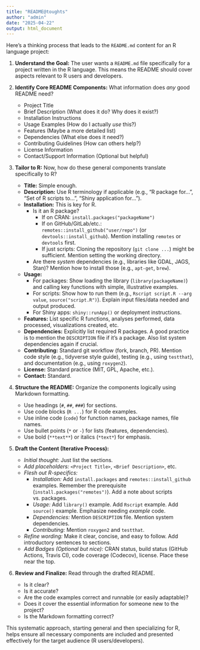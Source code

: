 ```yaml
---
title: "README@toughts"
author: "admin"
date: "2025-04-22"
output: html_document
---
```


Here's a thinking process that leads to the `README.md` content for an R language project:

1.  **Understand the Goal:** The user wants a `README.md` file specifically for a project written in the R language. This means the README should cover aspects relevant to R users and developers.

2.  **Identify Core README Components:** What information does *any* good README need?
    *   Project Title
    *   Brief Description (What does it do? Why does it exist?)
    *   Installation Instructions
    *   Usage Examples (How do I actually *use* this?)
    *   Features (Maybe a more detailed list)
    *   Dependencies (What else does it need?)
    *   Contributing Guidelines (How can others help?)
    *   License Information
    *   Contact/Support Information (Optional but helpful)

3.  **Tailor to R:** Now, how do these general components translate specifically to R?
    *   **Title:** Simple enough.
    *   **Description:** Use R terminology if applicable (e.g., "R package for...", "Set of R scripts to...", "Shiny application for...").
    *   **Installation:** This is key for R.
        *   Is it an R package?
            *   If on CRAN: `install.packages("packageName")`
            *   If on GitHub/GitLab/etc.: `remotes::install_github("user/repo")` (or `devtools::install_github`). Mention installing `remotes` or `devtools` first.
            *   If just scripts: Cloning the repository (`git clone ...`) might be sufficient. Mention setting the working directory.
        *   Are there *system* dependencies (e.g., libraries like GDAL, JAGS, Stan)? Mention how to install those (e.g., `apt-get`, `brew`).
    *   **Usage:**
        *   For packages: Show loading the library (`library(packageName)`) and calling key functions with simple, illustrative examples.
        *   For scripts: Show how to run them (e.g., `Rscript script.R --arg value`, `source("script.R")`). Explain input files/data needed and output produced.
        *   For Shiny apps: `shiny::runApp()` or deployment instructions.
    *   **Features:** List specific R functions, analyses performed, data processed, visualizations created, etc.
    *   **Dependencies:** Explicitly list required R packages. A good practice is to mention the `DESCRIPTION` file if it's a package. Also list system dependencies again if crucial.
    *   **Contributing:** Standard git workflow (fork, branch, PR). Mention code style (e.g., tidyverse style guide), testing (e.g., using `testthat`), and documentation (e.g., using `roxygen2`).
    *   **License:** Standard practice (MIT, GPL, Apache, etc.).
    *   **Contact:** Standard.

4.  **Structure the README:** Organize the components logically using Markdown formatting.
    *   Use headings (`#`, `##`, `###`) for sections.
    *   Use code blocks (```R ... ```) for R code examples.
    *   Use inline code (`code`) for function names, package names, file names.
    *   Use bullet points (`*` or `-`) for lists (features, dependencies).
    *   Use bold (`**text**`) or italics (`*text*`) for emphasis.

5.  **Draft the Content (Iterative Process):**

    *   *Initial thought:* Just list the sections.
    *   *Add placeholders:* `<Project Title>`, `<Brief Description>`, etc.
    *   *Flesh out R-specifics:*
        *   *Installation:* Add `install.packages` and `remotes::install_github` examples. Remember the prerequisite (`install.packages("remotes")`). Add a note about scripts vs. packages.
        *   *Usage:* Add `library()` example. Add `Rscript` example. Add `source()` example. Emphasize needing *example* code.
        *   *Dependencies:* Mention `DESCRIPTION` file. Mention system dependencies.
        *   *Contributing:* Mention `roxygen2` and `testthat`.
    *   *Refine wording:* Make it clear, concise, and easy to follow. Add introductory sentences to sections.
    *   *Add Badges (Optional but nice):* CRAN status, build status (GitHub Actions, Travis CI), code coverage (Codecov), license. Place these near the top.

6.  **Review and Finalize:** Read through the drafted README.
    *   Is it clear?
    *   Is it accurate?
    *   Are the code examples correct and runnable (or easily adaptable)?
    *   Does it cover the essential information for someone new to the project?
    *   Is the Markdown formatting correct?

This systematic approach, starting general and then specializing for R, helps ensure all necessary components are included and presented effectively for the target audience (R users/developers).